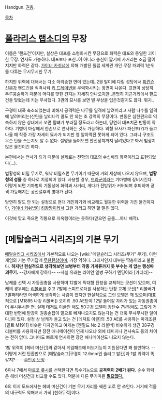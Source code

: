 Handgun. [[권총]].

[[목차]]
= [[폴라리스 랩소디]]의 무장 =
이름은 '핸드건'이지만, 실상은 대포를 소형화시킨 무장으로 화력은 대포와 동일한 괴이한 무장. 연사도 가능하다. 대포보다 포신..이 아니라 총신이 짧기에 사거리는 조금 떨어지지만 화력은 같다. [[가이너 카쉬냅]]에 의해 개발된 폴랩 세계관 개인 무장 파괴력 1순위를 다투는 무시무시한 무기.

하지만 위력에 대해서는 다소 아리송한 면이 있는데..2권 말미에 다림 성당에서 [[파킨슨 신부]]가 핸드건을 직격시켜 [[키 드레이번]]을 무력화시키는 장면이 나온다. 표현이 상당히 두루뭉술하기 때문에 어디를 맞힌 건지는 자세히 안나오지만..분명히 지근거리에서 핸드건을 맞혔는데 키는 무사했다. 3권의 묘사를 보면 별 부상을 입은것같지도 않다. 뭐지..

구경이 대폭 축소되었는데 비해서 공격력은 나무를 일격에 날려버리고 사람 다수를 일격에 날려버리는(산탄을 날리나?) 말도 안 되는 초 강력의 무장이다. 반동은 심한편으로 익숙하지 않은 상태에서 쏘면 팔뼈가 부러질 정도라고 하는데, 당연히 대포치곤 반동이 약하다. 기병이 마상에서 한손으로 연사하는 것도 가능하다. 외형 묘사가 파신부(?)가 들고나올 때 작중 가장 자세히 묘사가 되지만 영 알아먹진 못하게 되어 있다. 그러니 구조도 무슨 탄을 쓰는지도 알 수 없다. 설명을 들어보면 안전장치까지 달려있다고 봐서 범상치 않은 물건이긴 하다.

본편에서는 연사가 되기 때문에 실제로는 전함의 대포의 수십배의 화력이라고 표현되었다(...).

법황청의 비밀 무기로, 워낙 비밀스런 무기이기 때문에 거의 세상에 나오지 않으며, '''법황청의 성물''' 중 하나로 지정되어 있다. 사용할 경우, [[드라군]]이라는 기마병에 장비시킨다. 이렇게 되면 기마병의 기동성에 화력과 사거리, 게다가 전방위가 커버되며 후퇴하며 공격 가능해지는 공전절후의 병대가 된다.

당연히 말도 안 되는 설정으로 현대 개인화기와 비교해도 월등한 위력을 가진 물건이지만, [[가이너 카쉬냅]]이 [[킹왕짱]]이라서 그런 거라고 하면 할 말은 없다.

이것에 맞고 죽으면 직통으로 지옥행이라는 듯하다(믿으면 골룸....아니 해적).

= [메탈슬러그 시리즈]의 기본 무기 =
[[메탈슬러그 시리즈]]에서 기본적으로 나오는 [wiki:"메탈슬러그 시리즈/무기" 무기]. 이런 게임의 기본 무기답게 [[무한탄창]]이며, 가장 약하다. 그래서인지 대부분 딱총이라고 불린다.
'''하지만 현실적으로 생각해보면 보병부터 각종 기계류까지 못 부수는 게 없는 행성파괴무기.''' --강자에게 강하다-- --사실 유래는 라이언 일병 구하기 엔딩이라 [카더라]--

남캐를 선택 시 자동권총을 사용하며 12발에 막대형 탄창을 교체하는 모션이 있으며, 여캐의 경우에는 [[리볼버]]를 주고 7발에 스피드로더를 사용하는 탄창 교체 모션[* 리볼버가 7발짜리라면 어색하게 생각하는 사람이 있지만 현실적으로 그런 모델은 꽤 있으며(대표적으로 [M1895 나강 리볼버]) 오히려 .50 AE탄이 12발 들어갈 자리가 있는 자동권총이 더 무시무시한 편. 실제 데저트 이글만 해도 50구경 모델이 장탄수 7발임에도 그렇게 거대한 반면에 탄창이 권총손잡이 밑으로 삐져나오지도 않는다는 건 더욱 무시무시한 일이다.]이 있다. 설정 상 남캐가 들고 있는 건 [데저트 이글]의 .50 AE를 사용하는 마개조된 [콜트 M1911] 비슷한 디자인이고 여캐는 [엔필드 No 2 리볼버] 비슷하게 생긴 38구경 리볼버를 사용하지만 장전 애니메이션이 언제 나오냐 외에 데미지나 연사속도 등의 차이는 전혀 없다. 그나마도 빠르게 연사하면 장전 애니메이션도 나오지 않는다.

1발 위력이 [헤비 머신건]와 같아서 게임패드에 터보기능이 지원된다면 꽤 쓸만하다. --어떻게 저런 탄환만으로 [메탈슬러그|구경이 12.6mm인 슬러그 발칸]과 1발 위력이 똑같지?-- --[[주인공 보정]]--

6이나 7에서 [[마르코 롯시]]를 선택한다면 특수기능으로 '''공격력이 2배가 된다.''' 순수 화력은 헤비 머신건과 비교할 수도 있다. 덕분에 다른 무기따윈 '''[http://m.youtube.com/watch?v=lw6Du6JMAFU 필요][http://m.youtube.com/watch?v=YqqZSHiksy8 없다.]'''

6의 이지 모드에서는 헤비 머신건이 기본 무기 자리를 꿰찬 고로 안 쓰인다. 거기에 적들의 내구력도 약해져서 가히 [천하무적]이다.
